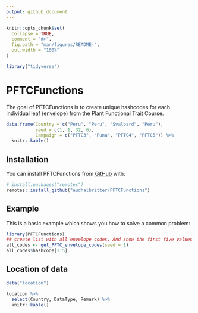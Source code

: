 ```yaml
---
output: github_document
---
```


<!-- README.md is generated from README.Rmd. Please edit that file -->

```r
knitr::opts_chunk$set(
  collapse = TRUE,
  comment = "#>",
  fig.path = "man/figures/README-",
  out.width = "100%"
)
```

```r
library("tidyverse")
```


# PFTCFunctions

<!-- badges: start -->
<!-- badges: end -->

The goal of PFTCFunctions is to create unique hashcodes for each individual leaf (envelope) from the Plant Functional Trait Course.

```r
data.frame(Country = c("Peru", "Peru", "Svalbard", "Peru"),
           seed = c(1, 1, 32, 6),
           Campaign = c("PFTC3", "Puna", "PFTC4", "PFTC5")) %>% 
  knitr::kable()
```


## Installation

You can install PFTCFunctions from [GitHub](https://github.com/) with:

```r
# install.packages("remotes")
remotes::install_github("audhalbritter/PFTCFunctions")
```

## Example

This is a basic example which shows you how to solve a common problem:

```r
library(PFTCFunctions)
## create list with all envelope codes. And show the first five values
all_codes <- get_PFTC_envelope_codes(seed = 1)
all_codes$hashcode[1:5]
```



## Location of data

```r
data("location")

location %>% 
  select(Country, DataType, Remark) %>% 
  knitr::kable()
```

